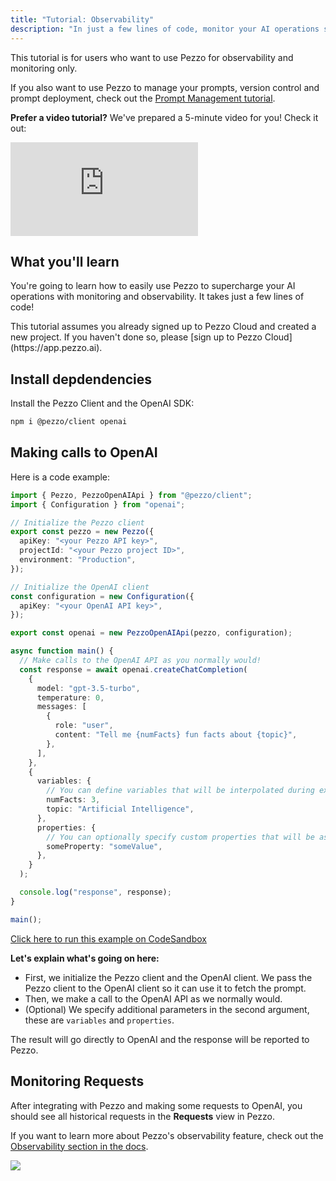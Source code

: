 ```yaml
---
title: "Tutorial: Observability"
description: "In just a few lines of code, monitor your AI operations seamlessly."
---
```


<Tip>
This tutorial is for users who want to use Pezzo for observability and monitoring only.

If you also want to use Pezzo to manage your prompts, version control and prompt deployment, check out the [Prompt Management tutorial](/introduction/tutorial-prompt-management/overview).
</Tip>

**Prefer a video tutorial?** We've prepared a 5-minute video for you! Check it out:

<div style={{
  position: "relative",
  paddingBottom: "62.5%",
  height: 0
}}>
  <iframe
    src="https://www.loom.com/embed/dc207f2047444d48b78ef5911f0b9fa1?sid=55a9094a-5e46-4848-9874-563b3d7eb296"
    frameborder="0"
    webkitallowfullscreen
    mozallowfullscreen
    allowfullscreen
    style={{ position: "absolute", top: 0, left: 0, width: "100%", height: "100%" }}
  ></iframe>
</div>

## What you'll learn

You're going to learn how to easily use Pezzo to supercharge your AI operations with monitoring and observability. It takes just a few lines of code!

<Note>
  This tutorial assumes you already signed up to Pezzo Cloud and created a new
  project. If you haven't done so, please [sign up to Pezzo
  Cloud](https://app.pezzo.ai).
</Note>

## Install depdendencies

Install the Pezzo Client and the OpenAI SDK:

```bash
npm i @pezzo/client openai
```

## Making calls to OpenAI

Here is a code example:

```ts app.ts
import { Pezzo, PezzoOpenAIApi } from "@pezzo/client";
import { Configuration } from "openai";

// Initialize the Pezzo client
export const pezzo = new Pezzo({
  apiKey: "<your Pezzo API key>",
  projectId: "<your Pezzo project ID>",
  environment: "Production",
});

// Initialize the OpenAI client
const configuration = new Configuration({
  apiKey: "<your OpenAI API key>",
});

export const openai = new PezzoOpenAIApi(pezzo, configuration);

async function main() {
  // Make calls to the OpenAI API as you normally would!
  const response = await openai.createChatCompletion(
    {
      model: "gpt-3.5-turbo",
      temperature: 0,
      messages: [
        {
          role: "user",
          content: "Tell me {numFacts} fun facts about {topic}",
        },
      ],
    },
    {
      variables: {
        // You can define variables that will be interpolated during execution.
        numFacts: 3,
        topic: "Artificial Intelligence",
      },
      properties: {
        // You can optionally specify custom properties that will be associated with the request.
        someProperty: "someValue",
      },
    }
  );

  console.log("response", response);
}

main();
```

[Click here to run this example on CodeSandbox](https://codesandbox.io/p/sandbox/pezzo-example-observability-6d2qp6?file=%2Fsrc%2Fapp.ts%3A1%2C1)

**Let's explain what's going on here:**

- First, we initialize the Pezzo client and the OpenAI client. We pass the Pezzo client to the OpenAI client so it can use it to fetch the prompt.
- Then, we make a call to the OpenAI API as we normally would.
- (Optional) We specify additional parameters in the second argument, these are `variables` and `properties`.

The result will go directly to OpenAI and the response will be reported to Pezzo.

## Monitoring Requests

After integrating with Pezzo and making some requests to OpenAI, you should see all historical requests in the **Requests** view in Pezzo.

If you want to learn more about Pezzo's observability feature, check out the [Observability section in the docs](/platform/observability/overview).

<Frame caption="Pezzo Project Requests View">
  <img src="/platform/observability/requests-view.png" />
</Frame>
